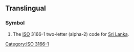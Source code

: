 {{also|.lk}}

==Translingual==

===Symbol===
{{head|mul|symbol}}
# The [[ISO]] 3166-1 two-letter (alpha-2) code for [[Sri Lanka]].

[[Category:ISO 3166-1]]